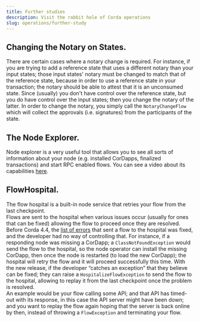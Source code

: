 ```yaml
---
title: Further studies
description: Visit the rabbit hole of Corda operations
slug: operations/further-study
---
```


## Changing the Notary on States.

There are certain cases where a notary change is required. For instance, if you are trying to add a reference state that uses a different notary than your input states; those input states' notary must be changed to match that of the reference state, because in order to use a reference state in your transaction; the notary should be able to attest that it is an unconsumed state.
Since (usually) you don't have control over the reference state, but you do have control over the input states; then you change the notary of the latter.
In order to change the notary, you simply call the `NotaryChangeFlow` which will collect the approvals (i.e. signatures) from the participants of the state.

## The Node Explorer.

Node explorer is a very useful tool that allows you to see all sorts of information about your node (e.g. installed CorDapps, finalized transactions) and start RPC enabled flows.
You can see a video about its capabilities [here](https://www.youtube.com/watch?v=cn2lhS8pjRs).

## FlowHospital.

The flow hospital is a built-in node service that retries your flow from the last checkpoint.  
Flows are sent to the hospital when various issues occur (usually for ones that can be fixed) allowing the flow to proceed once they are resolved.  
Before Corda 4.4, the [list of errors](https://docs.corda.net/docs/corda-os/4.4/node-flow-hospital.html#run-time-behaviour) that sent a flow to the hospital was fixed, and the developer had no way of controlling that. For instance, if a responding node was missing a CorDapp; a `ClassNotFoundException` would send the flow to the hospital, so the node operator can install the missing CorDapp, then once the node is restarted (to load the new CorDapp); the hospital will retry the flow and it will proceed successfully this time.
With the new release, if the developer “catches an exception” that they believe can be fixed; they can raise a `HospitalizeFlowException` to send the flow to the hospital, allowing to replay it from the last checkpoint once the problem is resolved.  
An example would be your flow calling some API; and that API has timed-out with its response, in this case the API server might have been down; and you want to replay the flow again hoping that the server is back online by then, instead of throwing a `FlowException` and terminating your flow.

